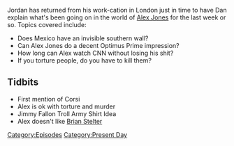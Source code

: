 {{DEFAULTSORT:
    #_EPISODE_0008:January 26-27, 2017
}}{{Episode
    | title             = January 26-27, 2017
    | caption           = Listen to this episode on [https://knowledgefight.libsyn.com/knowledge-fight-jan-26-27-2017 Libsyn] [https://open.spotify.com/episode/4DuahnDNVViZmY2TfljPSL Spotify], Read the [[Transcript/8: January 26-27, 2017|Unofficial Transcript]]
    | episodeNumber     = 8
    | length            = 02:28:37
    | airDate           = February 1, 2017
    | coverageStartDate = January 26, 2017
    | coverageEndDate   = January 27, 2017
    | episodeType       = [[:Category:Present Day|Present Day]]
    | appearance        = [[Jerome Corsi]], [[Brian Stelter]]
    | previousEpisode   = [[7: January 23-24, 2017]]
    | nextEpisode       = [[9: Joe Rogan Appearance]]
}}

{{Stub}}

Jordan has returned from his work-cation in London just in time to have Dan explain what's been going on in the world of [[Alex Jones]] for the last week or so. Topics covered include:

*Does Mexico have an invisible southern wall?
*Can Alex Jones do a decent Optimus Prime impression?
*How long can Alex watch CNN without losing his shit?
*If you torture people, do you have to kill them?

==Tidbits==

*First mention of Corsi
*Alex is ok with torture and murder
*Jimmy Fallon Troll Army Shirt Idea
*Alex doesn't like [[Brian Stelter]]

[[Category:Episodes]]
[[Category:Present Day]]
